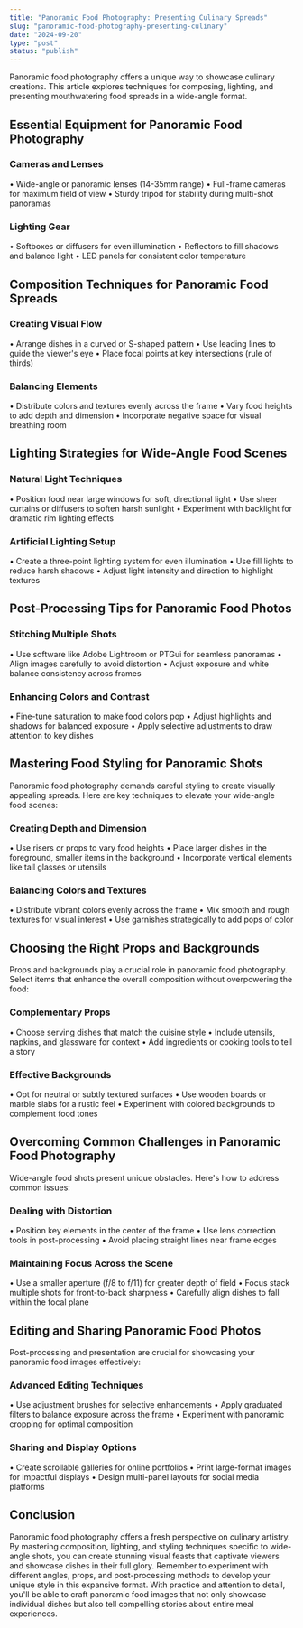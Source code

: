 ```yaml
---
title: "Panoramic Food Photography: Presenting Culinary Spreads"
slug: "panoramic-food-photography-presenting-culinary"
date: "2024-09-20"
type: "post"
status: "publish"
---
```


Panoramic food photography offers a unique way to showcase culinary creations. This article explores techniques for composing, lighting, and presenting mouthwatering food spreads in a wide-angle format.

## Essential Equipment for Panoramic Food Photography

### Cameras and Lenses

• Wide-angle or panoramic lenses (14-35mm range)
• Full-frame cameras for maximum field of view
• Sturdy tripod for stability during multi-shot panoramas

### Lighting Gear

• Softboxes or diffusers for even illumination
• Reflectors to fill shadows and balance light
• LED panels for consistent color temperature

## Composition Techniques for Panoramic Food Spreads

### Creating Visual Flow

• Arrange dishes in a curved or S-shaped pattern
• Use leading lines to guide the viewer's eye
• Place focal points at key intersections (rule of thirds)

### Balancing Elements

• Distribute colors and textures evenly across the frame
• Vary food heights to add depth and dimension
• Incorporate negative space for visual breathing room

## Lighting Strategies for Wide-Angle Food Scenes

### Natural Light Techniques

• Position food near large windows for soft, directional light
• Use sheer curtains or diffusers to soften harsh sunlight
• Experiment with backlight for dramatic rim lighting effects

### Artificial Lighting Setup

• Create a three-point lighting system for even illumination
• Use fill lights to reduce harsh shadows
• Adjust light intensity and direction to highlight textures

## Post-Processing Tips for Panoramic Food Photos

### Stitching Multiple Shots

• Use software like Adobe Lightroom or PTGui for seamless panoramas
• Align images carefully to avoid distortion
• Adjust exposure and white balance consistency across frames

### Enhancing Colors and Contrast

• Fine-tune saturation to make food colors pop
• Adjust highlights and shadows for balanced exposure
• Apply selective adjustments to draw attention to key dishes
## Mastering Food Styling for Panoramic Shots

Panoramic food photography demands careful styling to create visually appealing spreads. Here are key techniques to elevate your wide-angle food scenes:

### Creating Depth and Dimension

• Use risers or props to vary food heights
• Place larger dishes in the foreground, smaller items in the background
• Incorporate vertical elements like tall glasses or utensils

### Balancing Colors and Textures

• Distribute vibrant colors evenly across the frame
• Mix smooth and rough textures for visual interest
• Use garnishes strategically to add pops of color

## Choosing the Right Props and Backgrounds

Props and backgrounds play a crucial role in panoramic food photography. Select items that enhance the overall composition without overpowering the food:

### Complementary Props

• Choose serving dishes that match the cuisine style
• Include utensils, napkins, and glassware for context
• Add ingredients or cooking tools to tell a story

### Effective Backgrounds

• Opt for neutral or subtly textured surfaces
• Use wooden boards or marble slabs for a rustic feel
• Experiment with colored backgrounds to complement food tones

## Overcoming Common Challenges in Panoramic Food Photography

Wide-angle food shots present unique obstacles. Here's how to address common issues:

### Dealing with Distortion

• Position key elements in the center of the frame
• Use lens correction tools in post-processing
• Avoid placing straight lines near frame edges

### Maintaining Focus Across the Scene

• Use a smaller aperture (f/8 to f/11) for greater depth of field
• Focus stack multiple shots for front-to-back sharpness
• Carefully align dishes to fall within the focal plane

## Editing and Sharing Panoramic Food Photos

Post-processing and presentation are crucial for showcasing your panoramic food images effectively:

### Advanced Editing Techniques

• Use adjustment brushes for selective enhancements
• Apply graduated filters to balance exposure across the frame
• Experiment with panoramic cropping for optimal composition

### Sharing and Display Options

• Create scrollable galleries for online portfolios
• Print large-format images for impactful displays
• Design multi-panel layouts for social media platforms

## Conclusion

Panoramic food photography offers a fresh perspective on culinary artistry. By mastering composition, lighting, and styling techniques specific to wide-angle shots, you can create stunning visual feasts that captivate viewers and showcase dishes in their full glory. Remember to experiment with different angles, props, and post-processing methods to develop your unique style in this expansive format. With practice and attention to detail, you'll be able to craft panoramic food images that not only showcase individual dishes but also tell compelling stories about entire meal experiences.